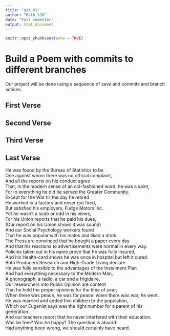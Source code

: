 ---
title: "git_01"
author: "Math_116"
date: "Fall semester"
output: html_document
---

```{r setup, include=FALSE}
knitr::opts_chunk$set(echo = TRUE)
```
# Build a Poem with commits to different branches
Our project will be done using a sequence of save and commits and branch actions.
<!-- Do not modify or change any text in "!--" bracketed areas such as this --- these are instructions to
you, if you change any of this the git program will notice it and compromise your git merging strategy !-->

## First Verse 
<!--Put the first five lines of a poem by Lewis Carrol in this section!-->

## Second Verse
<!--Put the first five lines of a poem by Robert Frost here!-->

## Third Verse
<!--Put the first two verses of The Walrus and the Carpenter here!-->

## Last Verse
He was found by the Bureau of Statistics to be  
One against whom there was no official complaint,  
And all the reports on his conduct agree  
That, in the modern sense of an old-fashioned word, he was a saint,  
For in everything he did he served the Greater Community.  
Except for the War till the day he retired  
He worked in a factory and never got fired,  
But satisfied his employers, Fudge Motors Inc.  
Yet he wasn’t a scab or odd in his views,  
For his Union reports that he paid his dues,  
(Our report on his Union shows it was sound)  
And our Social Psychology workers found  
That he was popular with his mates and liked a drink.  
The Press are convinced that he bought a paper every day  
And that his reactions to advertisements were normal in every way.  
Policies taken out in his name prove that he was fully insured,  
And his Health-card shows he was once in hospital but left it cured.  
Both Producers Research and High-Grade Living declare  
He was fully sensible to the advantages of the Instalment Plan  
And had everything necessary to the Modern Man,  
A phonograph, a radio, a car and a frigidaire.  
Our researchers into Public Opinion are content  
That he held the proper opinions for the time of year;  
When there was peace, he was for peace:  when there was war, he went.  
He was married and added five children to the population,  
Which our Eugenist says was the right number for a parent of his generation.  
And our teachers report that he never interfered with their education.  
Was he free? Was he happy? The question is absurd:  
Had anything been wrong, we should certainly have heard.
<!--Put a short poem of your choice 8-20 lines,here!-->
